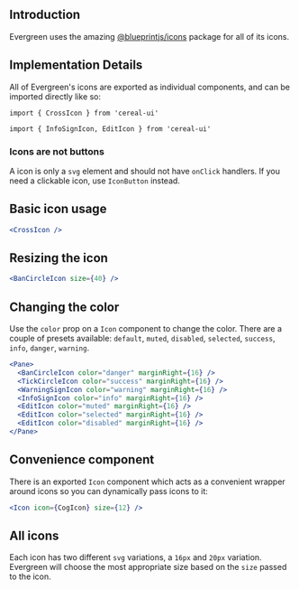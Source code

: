 
## Introduction

Evergreen uses the amazing [@blueprintjs/icons](https://blueprintjs.com/docs/#icons) package for all of its icons.

## Implementation Details

All of Evergreen's icons are exported as individual components, and can be imported directly like so:

 `import { CrossIcon } from 'cereal-ui'`

 `import { InfoSignIcon, EditIcon } from 'cereal-ui'`


### Icons are not buttons

A icon is only a `svg` element and should not have `onClick` handlers.
If you need a clickable icon, use `IconButton` instead.

## Basic icon usage

```jsx
<CrossIcon />
```

## Resizing the icon

```jsx
<BanCircleIcon size={40} />
```

## Changing the color

Use the `color` prop on a `Icon` component to change the color.
There are a couple of presets available: `default`, `muted`, `disabled`, `selected`, `success`, `info`, `danger`, `warning`.

```jsx
<Pane>
  <BanCircleIcon color="danger" marginRight={16} />
  <TickCircleIcon color="success" marginRight={16} />
  <WarningSignIcon color="warning" marginRight={16} />
  <InfoSignIcon color="info" marginRight={16} />
  <EditIcon color="muted" marginRight={16} />
  <EditIcon color="selected" marginRight={16} />
  <EditIcon color="disabled" marginRight={16} />
</Pane>
```

## Convenience component

There is an exported `Icon` component which acts as a convenient wrapper around icons so you can dynamically pass icons to it:

```jsx
<Icon icon={CogIcon} size={12} />
```


## All icons

Each icon has two different `svg` variations, a `16px` and `20px` variation.
Evergreen will choose the most appropriate size based on the `size` passed to the icon.

<IconSearch />

<PropsTable of="AddIcon" />

